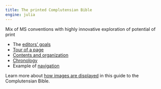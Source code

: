 ```yaml
---
title: The printed Complutensian Bible
engine: julia
---
```



Mix of MS conventions with highly innovative exploration of potential of print

- The [editors' goals](./goals/)
- [Tour of a page](./pagetour/)
- [Contents and organization](./organization/)
- [Chronology](./chronology/)
- Example of [navigation](./navigation/)









:::{.callout-tip title="Tip: see images in context"}
Learn more about [how images are displayed](./images/) in this guide to the Complutensian Bible.
:::